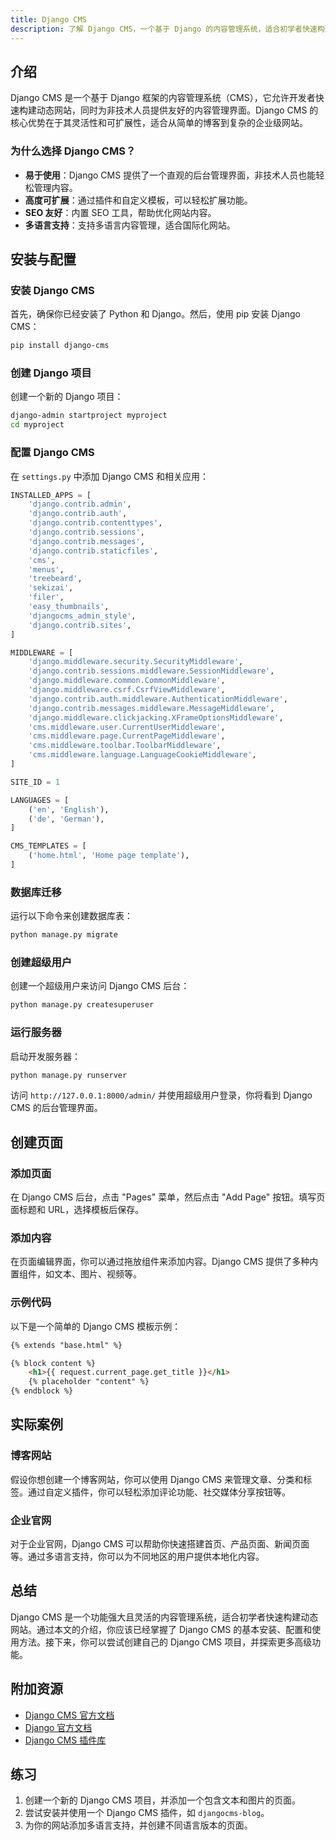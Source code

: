 ```yaml
---
title: Django CMS
description: 了解 Django CMS，一个基于 Django 的内容管理系统，适合初学者快速构建动态网站。
---
```


## 介绍

Django CMS 是一个基于 Django 框架的内容管理系统（CMS），它允许开发者快速构建动态网站，同时为非技术人员提供友好的内容管理界面。Django CMS 的核心优势在于其灵活性和可扩展性，适合从简单的博客到复杂的企业级网站。

### 为什么选择 Django CMS？

- **易于使用**：Django CMS 提供了一个直观的后台管理界面，非技术人员也能轻松管理内容。
- **高度可扩展**：通过插件和自定义模板，可以轻松扩展功能。
- **SEO 友好**：内置 SEO 工具，帮助优化网站内容。
- **多语言支持**：支持多语言内容管理，适合国际化网站。

## 安装与配置

### 安装 Django CMS

首先，确保你已经安装了 Python 和 Django。然后，使用 pip 安装 Django CMS：

```bash
pip install django-cms
```

### 创建 Django 项目

创建一个新的 Django 项目：

```bash
django-admin startproject myproject
cd myproject
```

### 配置 Django CMS

在 `settings.py` 中添加 Django CMS 和相关应用：

```python
INSTALLED_APPS = [
    'django.contrib.admin',
    'django.contrib.auth',
    'django.contrib.contenttypes',
    'django.contrib.sessions',
    'django.contrib.messages',
    'django.contrib.staticfiles',
    'cms',
    'menus',
    'treebeard',
    'sekizai',
    'filer',
    'easy_thumbnails',
    'djangocms_admin_style',
    'django.contrib.sites',
]

MIDDLEWARE = [
    'django.middleware.security.SecurityMiddleware',
    'django.contrib.sessions.middleware.SessionMiddleware',
    'django.middleware.common.CommonMiddleware',
    'django.middleware.csrf.CsrfViewMiddleware',
    'django.contrib.auth.middleware.AuthenticationMiddleware',
    'django.contrib.messages.middleware.MessageMiddleware',
    'django.middleware.clickjacking.XFrameOptionsMiddleware',
    'cms.middleware.user.CurrentUserMiddleware',
    'cms.middleware.page.CurrentPageMiddleware',
    'cms.middleware.toolbar.ToolbarMiddleware',
    'cms.middleware.language.LanguageCookieMiddleware',
]

SITE_ID = 1

LANGUAGES = [
    ('en', 'English'),
    ('de', 'German'),
]

CMS_TEMPLATES = [
    ('home.html', 'Home page template'),
]
```

### 数据库迁移

运行以下命令来创建数据库表：

```bash
python manage.py migrate
```

### 创建超级用户

创建一个超级用户来访问 Django CMS 后台：

```bash
python manage.py createsuperuser
```

### 运行服务器

启动开发服务器：

```bash
python manage.py runserver
```

访问 `http://127.0.0.1:8000/admin/` 并使用超级用户登录，你将看到 Django CMS 的后台管理界面。

## 创建页面

### 添加页面

在 Django CMS 后台，点击 "Pages" 菜单，然后点击 "Add Page" 按钮。填写页面标题和 URL，选择模板后保存。

### 添加内容

在页面编辑界面，你可以通过拖放组件来添加内容。Django CMS 提供了多种内置组件，如文本、图片、视频等。

### 示例代码

以下是一个简单的 Django CMS 模板示例：

```html
{% extends "base.html" %}

{% block content %}
    <h1>{{ request.current_page.get_title }}</h1>
    {% placeholder "content" %}
{% endblock %}
```

## 实际案例

### 博客网站

假设你想创建一个博客网站，你可以使用 Django CMS 来管理文章、分类和标签。通过自定义插件，你可以轻松添加评论功能、社交媒体分享按钮等。

### 企业官网

对于企业官网，Django CMS 可以帮助你快速搭建首页、产品页面、新闻页面等。通过多语言支持，你可以为不同地区的用户提供本地化内容。

## 总结

Django CMS 是一个功能强大且灵活的内容管理系统，适合初学者快速构建动态网站。通过本文的介绍，你应该已经掌握了 Django CMS 的基本安装、配置和使用方法。接下来，你可以尝试创建自己的 Django CMS 项目，并探索更多高级功能。

## 附加资源

- [Django CMS 官方文档](https://docs.django-cms.org/)
- [Django 官方文档](https://docs.djangoproject.com/)
- [Django CMS 插件库](https://github.com/django-cms/django-cms)

## 练习

1. 创建一个新的 Django CMS 项目，并添加一个包含文本和图片的页面。
2. 尝试安装并使用一个 Django CMS 插件，如 `djangocms-blog`。
3. 为你的网站添加多语言支持，并创建不同语言版本的页面。
